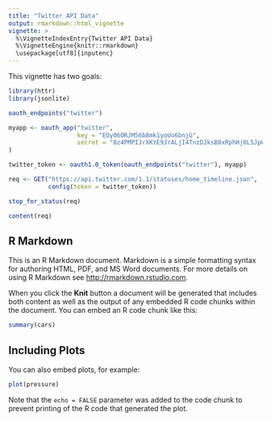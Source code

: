 ```yaml
---
title: "Twitter API Data"
output: rmarkdown::html_vignette
vignette: >
  %\VignetteIndexEntry{Twitter API Data}
  %\VignetteEngine{knitr::rmarkdown}
  \usepackage[utf8]{inputenc}
---
```


This vignette has two goals:


```r
library(httr)
library(jsonlite)

oauth_endpoints("twitter")

myapp <- oauth_app("twitter",
                   key = "EOy06ORJM56b8mk1yoUo6bnjG",
                   secret = "8z4PMPIJrXKYE9JrALjI4TnzDJksB8xRphHj0L5JpWpSiEtbs6"
)

twitter_token <- oauth1.0_token(oauth_endpoints("twitter"), myapp)

req <- GET("https://api.twitter.com/1.1/statuses/home_timeline.json",
           config(token = twitter_token))

stop_for_status(req)

content(req)
```

## R Markdown

This is an R Markdown document. Markdown is a simple formatting syntax for authoring HTML, PDF, and MS Word documents. For more details on using R Markdown see <http://rmarkdown.rstudio.com>.

When you click the **Knit** button a document will be generated that includes both content as well as the output of any embedded R code chunks within the document. You can embed an R code chunk like this:

```r
summary(cars)
```

## Including Plots

You can also embed plots, for example:

```r
plot(pressure)
```

Note that the `echo = FALSE` parameter was added to the code chunk to prevent printing of the R code that generated the plot.
